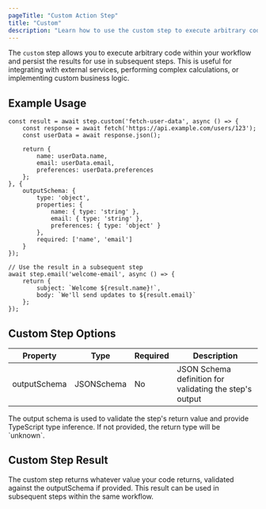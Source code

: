 ```yaml
---
pageTitle: "Custom Action Step"
title: "Custom"
description: "Learn how to use the custom step to execute arbitrary code in your workflow"
---
```



The `custom` step allows you to execute arbitrary code within your workflow and persist the results for use in subsequent steps. This is useful for integrating with external services, performing complex calculations, or implementing custom business logic.

## Example Usage

```tsx
const result = await step.custom('fetch-user-data', async () => {
    const response = await fetch('https://api.example.com/users/123');
    const userData = await response.json();
    
    return {
        name: userData.name,
        email: userData.email,
        preferences: userData.preferences
    };
}, {
    outputSchema: {
        type: 'object',
        properties: {
            name: { type: 'string' },
            email: { type: 'string' },
            preferences: { type: 'object' }
        },
        required: ['name', 'email']
    }
});

// Use the result in a subsequent step
await step.email('welcome-email', async () => {
    return {
        subject: `Welcome ${result.name}!`,
        body: `We'll send updates to ${result.email}`
    };
});
```

## Custom Step Options

| Property | Type | Required | Description |
| -------- | ---- | -------- | ----------- |
| outputSchema | JSONSchema | No | JSON Schema definition for validating the step's output |

<Callout type="info">
The output schema is used to validate the step's return value and provide TypeScript type inference. If not provided, the return type will be `unknown`.
</Callout>

## Custom Step Result

The custom step returns whatever value your code returns, validated against the outputSchema if provided. This result can be used in subsequent steps within the same workflow.
